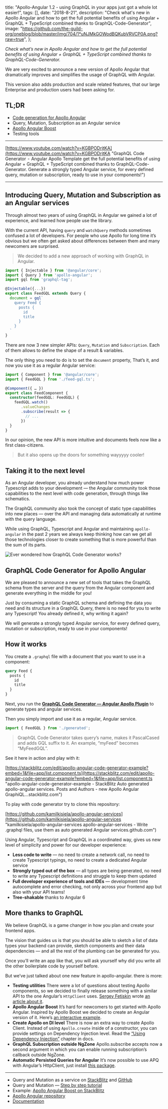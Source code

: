 
  title:
    "Apollo-Angular 1.2 - using GraphQL in your apps just got a whole lot easier!",
  tags: [],
  date: "2018-8-21",
  description:
    "Check what's new in Apollo Angular and how to get the full potential benefits of using Angular + GraphQL + TypeScript combined thanks to GraphQL-Code-Generator",
  image:
    "https://github.com/the-guild-org/oneblog/blob/master/img/704/1*uNJMkGOWodBQKubVRVCP0A.png?raw=true",
};


_Check what’s new in Apollo Angular and how to get the full potential benefits of using Angular + GraphQL + TypeScript combined thanks to GraphQL-Code-Generator._

We are very excited to announce a new version of Apollo Angular that dramatically improves and simplifies the usage of GraphQL with Angular.

This version also adds production and scale related features, that our large Enterprise and production users had been asking for.

## TL;DR

- [Code generation for Apollo Angular](https://graphql-code-generator.com/docs/plugins/typescript-apollo-angular)
- Query, Mutation, Subscription as an Angular service
- [Apollo Angular Boost](https://www.npmjs.com/package/apollo-angular-boost)
- Testing tools

---

[https://www.youtube.com/watch?v=KGBPODrjtKA](https://www.youtube.com/watch?v=KGBPODrjtKA "GraphQL Code Generator  -  Angular Apollo Template get the full potential benefits of using Angular + GraphQL + TypeScript combined thanks to GraphQL-Code-Generator. Generate a strongly typed Angular service, for every defined query, mutation or subscription, ready to use in your components!")

---

## Introducing Query, Mutation and Subscription as an Angular services

Through almost two years of using GraphQL in Angular we gained a lot of experience, and learned how people use the library.

With the current API, having `query` and `watchQuery` methods sometimes confused a lot of developers. For people who use Apollo for long time it’s obvious but we often get asked about differences between them and many newcomers are surprised.

> We decided to add a new approach of working with GraphQL in Angular.

```typescript
import { Injectable } from '@angular/core';
import { Query } from 'apollo-angular';
import gql from 'graphql-tag';

@Injectable({...})
export class FeedGQL extends Query {
  document = gql`
    query Feed {
      posts {
        id
        title
      }
    }
  `
}
```

There are now 3 new simpler APIs: `Query`, `Mutation` and `Subscription`. Each of them allows to define the shape of a result & variables.

The only thing you need to do is to set the `document` property, That’s it, and now you use it as a regular Angular service:

```typescript
import { Component } from '@angular/core';
import { FeedGQL } from './feed-gql.ts';

@Component({ … })
export class FeedComponent {
  constructor(feedGQL: FeedGQL) {
    feedGQL.watch()
       .valueChanges
       .subscribe(result => {
         // ...
       })
  }
}
```

In our opinion, the new API is more intuitive and documents feels now like a first class-citizens.

> But it also opens up the doors for something wayyyyy cooler!

## Taking it to the next level

As an Angular developer, you already understand how much power Typescript adds to your development — the Angular community took those capabilities to the next level with code generation, through things like schematics.

The GraphQL community also took the concept of static type capabilities into new places — over the API and managing data automatically at runtime with the query language.

While using GraphQL, Typescript and Angular and maintaining `apollo-angular` in the past 2 years we always keep thinking how can we get all those technologies closer to create something that is more powerful than the sum of its parts.

![](https://github.com/the-guild-org/oneblog/blob/master/img/704/1*Ur68qpIO4w26oNRZTQFAKA.gif?raw=true "Ever wondered how GraphQL Code Generator works?")

## GraphQL Code Generator for Apollo Angular

We are pleased to announce a new set of tools that takes the GraphQL schema from the server and the query from the Angular component and generate everything in the middle for you!

Just by consuming a static GraphQL schema and defining the data you need and its structure in a GraphQL Query, there is no need for you to write any Typescript! You already defined it, why writing it again?

We will generate a strongly typed Angular service, for every defined query, mutation or subscription, ready to use in your components!

## How it works

You create a `.graphql` file with a document that you want to use in a component:

```graphql
query Feed {
  posts {
    id
    title
  }
}
```

Next, you run the [**GraphQL Code Generator — Angular Apollo Plugin**](https://graphql-code-generator.com/docs/plugins/typescript-apollo-angular) to generate types and angular services.

Then you simply import and use it as a regular, Angular service.

```javascript
import { FeedGQL } from './generated';
```

> GraphQL Code Generator takes query’s name, makes it PascalCased and adds GQL suffix to it. An example, “myFeed” becomes “MyFeedGQL”.

See it here in action and play with it:

[https://stackblitz.com/edit/apollo-angular-code-generator-example?embed=1&file=app/list.component.ts](https://stackblitz.com/edit/apollo-angular-code-generator-example?embed=1&file=app/list.component.ts "apollo-angular-code-generator-example - StackBlitz
Auto generated apollo-angular services. Posts and Authors - new Apollo Angular GraphiQL…stackblitz.com")

To play with code generator try to clone this repository:

[https://github.com/kamilkisiela/apollo-angular-services](https://github.com/kamilkisiela/apollo-angular-services "kamilkisiela/apollo-angular-services
apollo-angular-services - Write .graphql files, use them as auto generated Angular services.github.com")

Using Angular, Typescript and GraphQL in a coordinated way, gives us new level of simplicity and power for our developer experience:

- **Less code to write** — no need to create a network call, no need to create Typescript typings, no need to create a dedicated Angular service
- **Strongly typed out of the box** — all types are being generated, no need to write any Typescript definitions and struggle to keep them updated
- **Full developer experience of tools and IDEs** — development time autocomplete and error checking, not only across your frontend app but also with your API teams!
- **Tree-shakable** thanks to Angular 6

## More thanks to GraphQL

We believe GraphQL is a game changer in how you plan and create your frontend apps.

The vision that guides us is that you should be able to sketch a list of data types your backend can provide, sketch components and their data dependencies — and all the rest of the plumbing can be generated for you.

Once you’ll write an app like that, you will ask yourself why did you write all the other boilerplate code by yourself before.

But we’ve just talked about one new feature in apollo-angular. there is more:

- **Testing utilities** There were a lot of questions about testing Apollo components, so we decided to finally release something with a similar API to the one Angular’s `HttpClient` uses. [Sergey Fetiskin](https://medium.com/@sergeyfetiskin?source=post_header_lockup) wrote [an article about it](https://medium.com/@sergeyfetiskin/testing-apollo-graphql-in-your-angular-application-595f0a04aad3).
- **Apollo Angular Boost** It’s hard for newcomers to get started with Apollo Angular. Inspired by Apollo Boost we decided to create an Angular version of it. Here’s [an interactive example](https://stackblitz.com/edit/simple-apollo-angular-boost-example).
- **Create Apollo on DI level** There is now an extra way to create Apollo Client. Instead of using `Apollo.create` inside of a constructor, you can provide settings on Dependency Injection level. Read the [“Using Dependency Injection”](https://www.apollographql.com/docs/angular/basics/setup.html#using-dependency-injection) chapter in docs.
- **GraphQL Subscription outside NgZone** Apollo.subscribe accepts now a second argument in which you can enable running subscription’s callback outside NgZone.
- **Automatic Persisted Queries for Angular** It’s now possible to use APQ with Angular’s HttpClient, just install [this package](http://apollo-angular-link-persisted).

---

- Query and Mutation as a service on [StackBlitz](https://stackblitz.com/edit/apollo-angular-services) and [GitHub](https://github.com/kamilkisiela/apollo-angular-services)
- Query and Mutation — [Step by step tutorial](https://github.com/kamilkisiela/apollo-angular-introduction)
- Example: [Apollo Angular Boost on StackBlitz](https://stackblitz.com/edit/basic-apollo-angular-app)
- [Apollo Angular repository](https://github.com/apollographql/apollo-angular)
- [Documentation](http://apollographql.com/docs/angular/basics/services.html)
